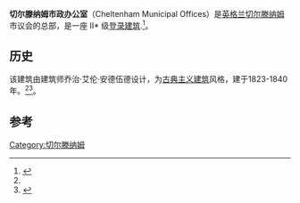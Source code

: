 {{Infobox historic site
| name =切尔滕纳姆市政办公室
| native_name =
| image =Cheltenham Municipal Offices.jpg
| caption =
| locmapin =Gloucestershire
| map_caption =在格洛斯特郡
| coordinates ={{coord|51.8992|N|2.0779|W|type:landmark_region:GB|display=inline,title}}
| location =[[切尔滕纳姆|切尔滕纳姆]]
| area =
| built =1840
| architect = 乔治· 艾伦 · 安德伍德
| architecture =古典主义
| governing_body =
| designation1 =Grade II* Listed Building
| designation1_offname =Numbers 47 to 83 and Attached Railings with Low Walls and End Piers to Numbers 71 and 73
| designation1_date =1955年3月12日
| designation1_number =1387631
| website=
}}
'''切尔滕纳姆市政办公室'''（Cheltenham Municipal Offices）是[[英格兰|英格兰]][[切尔滕纳姆|切尔滕纳姆]]市议会的总部，是一座 II* 级[[登录建筑|登录建筑]].<ref name=listed>{{NHLE|desc=Numbers 47 to 83 and Attached Railings with Low Walls and End Piers to Numbers 71 and 73|num=1387631|accessdate=8 November 2020}}</ref>。

==历史==
该建筑由建筑师乔治·艾伦·安德伍德设计，为[[古典主义建筑|古典主义建筑]]风格，建于1823-1840年。<ref name=listed/><ref name=elder>{{cite book|url=https://books.google.com/books?id=HTBDDwAAQBAJ&pg=PT77|title=Cheltenham in 50 Buildings|first=David|last=Elder|publisher=Amberley Publishing|year=2017|isbn=978-1445673202|access-date=2020-11-24|archive-date=2020-11-20|archive-url=https://web.archive.org/web/20201120070604/https://books.google.com/books?id=HTBDDwAAQBAJ&pg=PT77|dead-url=no}}</ref>。

==参考==
{{notelist}}
{{reflist}}

[[Category:切尔滕纳姆|Category:切尔滕纳姆]]